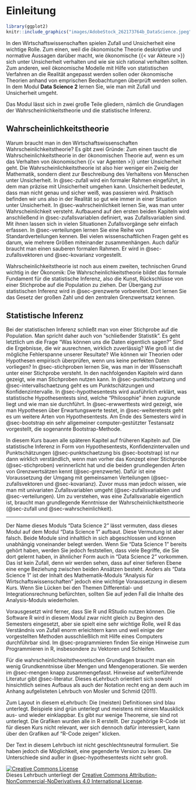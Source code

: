 # Einleitung {.unnumbered}

```r
library(ggplot2)
knitr::include_graphics("images/AdobeStock_262173764b_DataScience.jpeg")
```

In den Wirtschaftswissenschaften spielen Zufall und Unsicherheit eine wichtige Rolle. Zum einen, weil die ökonomische Theorie deskriptive und normative Aussagen darüber macht, wie ökonomische {{< var Akteure >}} sich unter Unsicherheit verhalten und wie sie sich rational verhalten sollten. Zum anderen, weil ökonomische Modelle mit Hilfe von statistischen Verfahren an die Realität angepasst werden sollen oder ökonomische Theorien anhand von emprischen Beobachtungen überprüft werden sollen. In dem Modul **Data Science 2** lernen Sie, wie man mit Zufall und Unsicherheit umgeht.

Das Modul lässt sich in zwei große Teile gliedern, nämlich die Grundlagen der Wahrscheinlichkeitstheorie und die statistische Inferenz. 

## Wahrscheinlichkeitstheorie {.unnumbered}

Warum braucht man in den Wirtschaftswissenschaften Wahrscheinlichkeitstheorie? Es gibt zwei Gründe:
Zum einen taucht die Wahrscheinlichkeitstheorie in der ökonomischen Theorie auf, wenn es 
um das Verhalten von ökonomischen {{< var Agenten >}} unter Unsicherheit geht. 
Die Wahrscheinlichkeitstheorie ist also hier weniger ein Zweig der Mathematik, 
sondern dient zur Beschreibung des Verhaltens von Menschen unter Unsicherheit. 
In @sec-zufall wird ein formaler Rahmen eingeführt, in dem man 
präzise mit Unsicherheit umgehen kann. Unsicherheit bedeutet, dass man nicht 
genau und sicher weiß, was passieren wird. Praktisch befinden wir uns also in der 
Realität so gut wie immer in einer Situation unter Unsicherheit. In @sec-wahrscheinlichkeit
lernen Sie, was man unter Wahrscheinlichkeit versteht. Aufbauend auf den
ersten beiden Kapiteln wird anschließend in @sec-zufallsvariablen definiert,
was Zufallsvariablen sind. Mit ihnen lassen sich in vielen Situationen 
Zufallsvorgänge sehr einfach erfassen. In @sec-verteilungen lernen Sie eine
Reihe von Standardverteilungen kennen. Bei vielen wissenschaftlichen Fragen
geht es darum, wie mehrere Größen miteinander zusammenhängen. Auch dafür
braucht man einen sauberen formalen Rahmen. Er wird in @sec-zufallsvektoren
und @sec-kovarianz vorgestellt. 

Wahrscheinlichkeitstheorie ist noch aus einem zweiten, technischen Grund
wichtig in der Ökonomik: Die Wahrscheinlichkeitstheorie bildet das formale Fundament 
für die statistische Inferenz, also die Kunst, Rückschlüsse von einer Stichprobe auf
die Population zu ziehen. Der Übergang zur statistischen Inferenz wird
in @sec-grenzwerte vorbereitet. Dort lernen Sie das Gesetz der großen Zahl und 
den zentralen Grenzwertsatz kennen.

## Statistische Inferenz {.unnumbered}

Bei der statistischen Inferenz schließt man von einer Stichprobe
auf die Population. Man spricht daher auch von "schließender Statistik".
Es geht letztlich um die Frage "Was können uns die Daten 
eigentlich sagen?" Sind die Ergebnisse, die wir ausrechnen, wirklich
zuverlässig? Wie groß ist die mögliche Fehlerspanne unserer Resultate? 
Wie können wir Theorien oder Hypothesen empirisch überprüfen, wenn uns
keine perfekten Daten vorliegen? In @sec-stichproben lernen Sie, was 
man in der Wissenschaft unter einer Stichprobe versteht. In den
nachfolgenden Kapiteln wird dann gezeigt, wie man Stichproben nutzen kann.
In @sec-punktschaetzung und @sec-intervallschaetzung geht es um
Punktschätzungen und Konfidenzintervalle. In @sec-hypothesentests wird 
ausführlich erklärt, was statistische Hypothesentests sind, welche
"Philosophie" ihnen zugrunde liegt und wie man sie durchführt.
In @sec-erwwerttests wird gezeigt, wie man Hypothesen 
über Erwartungswerte testet, in @sec-weiteretests geht es um
weitere Arten von Hypothesentests. Am Ende des Semesters wird
in @sec-bootstrap ein sehr allgemeiner computer-gestützter 
Testansatz vorgestellt, die sogenannte Bootstrap-Methode.

In diesem Kurs bauen alle späteren Kapitel auf früheren Kapiteln
auf. Die statistische Inferenz in Form von Hypothesentests,
Konfidenzintervallen und Punktschätzungen (@sec-punktschaetzung
bis @sec-bootstrap) ist nur dann wirklich verständlich, wenn man 
vorher das Konzept einer Stichprobe (@sec-stichproben) verinnerlicht 
hat und die beiden grundlegenden Arten von Grenzwertsätzen kennt
(@sec-grenzwerte). Dafür ist eine Voraussetzung der Umgang
mit gemeinsamen Verteilungen (@sec-zufallsvektoren und @sec-kovarianz). 
Zuvor muss man jedoch wissen, wie man mit univariaten Zufallsvariablen 
umgeht (@sec-zufallsvariablen und @sec-verteilungen). Um zu verstehen, was
eine Zufallsvariable eigentlich ist, braucht man grundlegende Kenntnisse
der Wahrscheinlichkeitstheorie (@sec-zufall und @sec-wahrscheinlichkeit).
<hr>

Der Name dieses Moduls "Data Science 2" lässt vermuten, dass dieses 
Modul auf dem Modul "Data Science 1" aufbaut. Diese Vermutung ist aber 
falsch. Beide Module sind inhaltlich in sich abgeschlossen und 
können unabhängig voneinander belegt werden. Wenn Sie "Data Science 1" 
bereits gehört haben, werden Sie jedoch feststellen, dass viele 
Begriffe, die Sie dort gelernt haben, in ähnlicher Form auch 
in "Data Science 2" vorkommen. Das ist kein Zufall, denn wir werden
sehen, dass auf einer tieferen Ebene eine enge Beziehung zwischen 
beiden Ansätzen besteht. Anders als "Data Science 1" ist der Inhalt des 
Mathematik-Moduls "Analysis für Wirtschaftswissenschaften" jedoch eine 
wichtige Voraussetzung in diesem Kurs. Wenn Sie Lücken 
bei den Themen Differential- und Integrationsrechnung befürchten, sollten 
Sie auf jeden Fall die Inhalte des Analysis-Moduls wiederholen.

Vorausgesetzt wird ferner, dass Sie R und RStudio nutzen können.
Die Software R wird in diesem Modul zwar nicht gleich zu Beginn
des Semesters eingesetzt, aber sie spielt eine sehr wichtige Rolle,
weil R das Verständnis von Zufall enorm erleichtern kann und
weil einige der vorgestellten Methoden ausschließlich mit
Hilfe eines Computers durchführbar sind. Im @sec-programmieren finden 
Sie einige Hinweise zum Programmieren in R, insbesondere zu Vektoren 
und Schleifen. 

Für die wahrscheinlichkeitstheoretischen Grundlagen braucht man ein
wenig Grundkenntnisse über Mengen und Mengenoperationen. Sie 
werden im @sec-mengen knapp zusammengefasst. Hinweise auf weiterführende Literatur 
gibt @sec-literatur. Dieses eLehrbuch orientiert sich sowohl hinsichtlich 
seines Aufbaus als auch der Notation recht eng an dem auch im Anhang
aufgelisteten Lehrbuch von Mosler und Schmid (2011).

Zum Layout in diesem eLehrbuch: Die (meisten) Definitionen sind blau unterlegt. 
Beispiele sind grün unterlegt und meistens mit einem Mausklick aus- und wieder 
einklappbar. Es gibt nur wenige Theoreme, sie sind rot unterlegt. Die 
Grafiken wurden alle in R erstellt. Der zugehörige R-Code ist für diesen Kurs
nicht relevant, wer sich dennoch dafür interessiert, kann über den Grafiken
auf "R-Code zeigen" klicken.

Der Text in diesem Lehrbuch ist nicht geschlechtsneutral formuliert. Sie
haben jedoch die Möglichkeit, eine gegenderte Version zu lesen.
Die Unterschiede sind außer in @sec-hypothesentests nicht sehr groß.

<a rel="license" href="http://creativecommons.org/licenses/by-nc-nd/4.0/"><img alt="Creative Commons License" style="border-width:0" src="https://i.creativecommons.org/l/by-nc-nd/4.0/88x31.png" /></a><br />Dieses Lehrbuch unterliegt der <a rel="license" href="http://creativecommons.org/licenses/by-nc-nd/4.0/">Creative Commons Attribution-NonCommercial-NoDerivatives 4.0 International License</a>.
